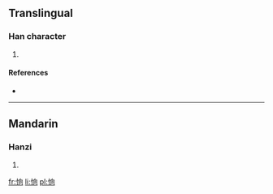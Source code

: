 ==Translingual==

===Han character===
{{Han char|rn=61|rad=心|as=06|sn=9|four=9702<sub>0</sub>|canj=心竹月口 (PHBR)}}

# {{defn|Han|sort=心06}}

====References====
* {{Han ref|kx=0385.070|dkj=10586|dj=0716.040|hdz=42296.110|uh=6066|ud=24678|bh=CED0|bd=52944}}

----

==Mandarin==

===Hanzi===
{{cmn-hanzi|pin=[[xiàng]] ([[xiang4]])|wg=hsiang<sup>4</sup>}}

# {{defn|Mandarin|sort=心06}}

[[fr:恦]]
[[li:恦]]
[[pl:恦]]
